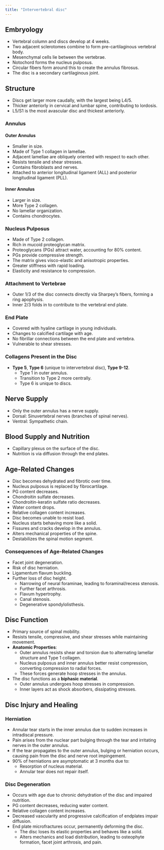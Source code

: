 ```yaml
---
title: "Intervertebral disc"
---
```


## Embryology

-   Vertebral column and discs develop at 4 weeks.
-   Two adjacent sclerotomes combine to form pre-cartilaginous vertebral body.
-   Mesenchymal cells lie between the vertebrae.
-   Notochord forms the nucleus pulposus.
-   Circular fibers form around this to create the annulus fibrosus.
-   The disc is a secondary cartilaginous joint.

## Structure

-   Discs get larger more caudally, with the largest being L4/5.
-   Thicker anteriorly in cervical and lumbar spine, contributing to lordosis.
-   L5/S1 is the most avascular disc and thickest anteriorly.

### Annulus

#### Outer Annulus

-   Smaller in size.
-   Made of Type 1 collagen in lamellae.
-   Adjacent lamellae are obliquely oriented with respect to each other.
-   Resists tensile and shear stresses.
-   Contains fibroblasts and nerves.
-   Attached to anterior longitudinal ligament (ALL) and posterior longitudinal ligament (PLL).

#### Inner Annulus

-   Larger in size.
-   More Type 2 collagen.
-   No lamellar organization.
-   Contains chondrocytes.

### Nucleus Pulposus

-   Made of Type 2 collagen.
-   Rich in mucoid proteoglycan matrix.
-   Proteoglycans (PGs) attract water, accounting for 80% content.
-   PGs provide compressive strength.
-   The matrix gives visco-elastic and anisotropic properties.
-   Greater stiffness with rapid loading.
-   Elasticity and resistance to compression.

### Attachment to Vertebrae

-   Outer 1/3 of the disc connects directly via Sharpey's fibers, forming a ring apophysis.
-   Inner 2/3 folds in to contribute to the vertebral end plate.

### End Plate

-   Covered with hyaline cartilage in young individuals.
-   Changes to calcified cartilage with age.
-   No fibrillar connections between the end plate and vertebra.
-   Vulnerable to shear stresses.

### Collagens Present in the Disc

-   **Type 5**, **Type 6** (unique to intervertebral disc), **Type 9-12**.
    -   Type 1 in outer annulus.
    -   Transition to Type 2 more centrally.
    -   Type 6 is unique to discs.

## Nerve Supply

-   Only the outer annulus has a nerve supply.
-   Dorsal: Sinuvertebral nerves (branches of spinal nerves).
-   Ventral: Sympathetic chain.

## Blood Supply and Nutrition

-   Capillary plexus on the surface of the disc.
-   Nutrition is via diffusion through the end plates.

## Age-Related Changes

-   Disc becomes dehydrated and fibrotic over time.
-   Nucleus pulposus is replaced by fibrocartilage.
-   PG content decreases.
-   Chondroitin sulfate decreases.
-   Chondroitin-keratin sulfate ratio decreases.
-   Water content drops.
-   Relative collagen content increases.
-   Disc becomes unable to resist load.
-   Nucleus starts behaving more like a solid.
-   Fissures and cracks develop in the annulus.
-   Alters mechanical properties of the spine.
-   Destabilizes the spinal motion segment.

### Consequences of Age-Related Changes

-   Facet joint degeneration.
-   Risk of disc herniation.
-   Ligamentum flavum buckling.
-   Further loss of disc height.
    -   Narrowing of neural foraminae, leading to foraminal/recess stenosis.
    -   Further facet arthrosis.
    -   Flavum hypertrophy.
    -   Canal stenosis.
    -   Degenerative spondylolisthesis.

## Disc Function

-   Primary source of spinal mobility.
-   Resists tensile, compressive, and shear stresses while maintaining movement.
-   **Anatomic Properties**:
    -   Outer annulus resists shear and torsion due to alternating lamellar structure and Type 1 collagen.
    -   Nucleus pulposus and inner annulus better resist compression, converting compression to radial forces.
    -   These forces generate hoop stresses in the annulus.
-   The disc functions as a **biphasic material**.
    -   Outer annulus undergoes hoop stresses in compression.
    -   Inner layers act as shock absorbers, dissipating stresses.

## Disc Injury and Healing

### Herniation

-   Annular tear starts in the inner annulus due to sudden increases in intradiscal pressure.
-   Pain arises from the nuclear part bulging through the tear and irritating nerves in the outer annulus.
-   If the tear propagates to the outer annulus, bulging or herniation occurs, causing pain from the disc and nerve root impingement.
-   90% of herniations are asymptomatic at 3 months due to:
    -   Resorption of nucleus material.
    -   Annular tear does not repair itself.

### Disc Degeneration

-   Occurs with age due to chronic dehydration of the disc and impaired nutrition.
-   PG content decreases, reducing water content.
-   Relative collagen content increases.
-   Decreased vascularity and progressive calcification of endplates impair diffusion.
-   End plate microfractures occur, permanently deforming the disc.
    -   The disc loses its elastic properties and behaves like a solid.
    -   Alters mechanics and load distribution, leading to osteophyte formation, facet joint arthrosis, and pain.
